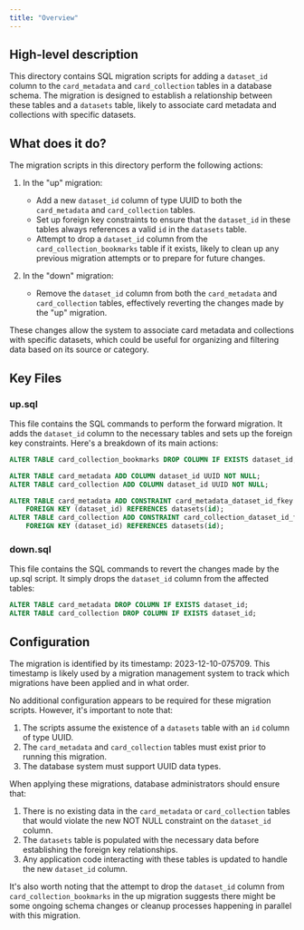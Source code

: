 ```yaml
---
title: "Overview"
---
```


## High-level description
This directory contains SQL migration scripts for adding a `dataset_id` column to the `card_metadata` and `card_collection` tables in a database schema. The migration is designed to establish a relationship between these tables and a `datasets` table, likely to associate card metadata and collections with specific datasets.

## What does it do?
The migration scripts in this directory perform the following actions:

1. In the "up" migration:
   - Add a new `dataset_id` column of type UUID to both the `card_metadata` and `card_collection` tables.
   - Set up foreign key constraints to ensure that the `dataset_id` in these tables always references a valid `id` in the `datasets` table.
   - Attempt to drop a `dataset_id` column from the `card_collection_bookmarks` table if it exists, likely to clean up any previous migration attempts or to prepare for future changes.

2. In the "down" migration:
   - Remove the `dataset_id` column from both the `card_metadata` and `card_collection` tables, effectively reverting the changes made by the "up" migration.

These changes allow the system to associate card metadata and collections with specific datasets, which could be useful for organizing and filtering data based on its source or category.

## Key Files

### up.sql
This file contains the SQL commands to perform the forward migration. It adds the `dataset_id` column to the necessary tables and sets up the foreign key constraints. Here's a breakdown of its main actions:

```sql
ALTER TABLE card_collection_bookmarks DROP COLUMN IF EXISTS dataset_id;

ALTER TABLE card_metadata ADD COLUMN dataset_id UUID NOT NULL;
ALTER TABLE card_collection ADD COLUMN dataset_id UUID NOT NULL;

ALTER TABLE card_metadata ADD CONSTRAINT card_metadata_dataset_id_fkey 
    FOREIGN KEY (dataset_id) REFERENCES datasets(id);
ALTER TABLE card_collection ADD CONSTRAINT card_collection_dataset_id_fkey 
    FOREIGN KEY (dataset_id) REFERENCES datasets(id);
```

### down.sql
This file contains the SQL commands to revert the changes made by the up.sql script. It simply drops the `dataset_id` column from the affected tables:

```sql
ALTER TABLE card_metadata DROP COLUMN IF EXISTS dataset_id;
ALTER TABLE card_collection DROP COLUMN IF EXISTS dataset_id;
```

## Configuration
The migration is identified by its timestamp: 2023-12-10-075709. This timestamp is likely used by a migration management system to track which migrations have been applied and in what order.

No additional configuration appears to be required for these migration scripts. However, it's important to note that:

1. The scripts assume the existence of a `datasets` table with an `id` column of type UUID.
2. The `card_metadata` and `card_collection` tables must exist prior to running this migration.
3. The database system must support UUID data types.

When applying these migrations, database administrators should ensure that:

1. There is no existing data in the `card_metadata` or `card_collection` tables that would violate the new NOT NULL constraint on the `dataset_id` column.
2. The `datasets` table is populated with the necessary data before establishing the foreign key relationships.
3. Any application code interacting with these tables is updated to handle the new `dataset_id` column.

It's also worth noting that the attempt to drop the `dataset_id` column from `card_collection_bookmarks` in the up migration suggests there might be some ongoing schema changes or cleanup processes happening in parallel with this migration.